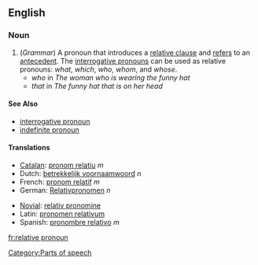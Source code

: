 ==English==
===Noun===
{{wikipedia}}
{{en-noun|sg=[[relative]] [[pronoun]]}}

#(''Grammar'') A pronoun that introduces a [[relative clause]] and [[refer]]s to an [[antecedent]].  The [[interrogative pronoun]]s can be used as relative pronouns: ''what'', ''which'', ''who'', ''whom'', and ''whose''. 
#* ''who'' in ''The woman who is wearing the funny hat''
#* ''that'' in ''The funny hat that is on her head''

====See Also====
*[[interrogative pronoun]]
*[[indefinite pronoun]]

====Translations====
{{top}}
*[[Catalan]]: [[pronom relatiu]] ''m''
*Dutch: [[betrekkelijk voornaamwoord]] ''n''
*French: [[pronom relatif]] ''m''
*German: [[Relativpronomen]] ''n''
{{mid}}
*[[Novial]]: [[relativ pronomine]]
*Latin: [[pronomen relativum]]
*Spanish: [[pronombre relativo]] ''m''
{{bottom}}

[[Category:Parts of speech]]

[[fr:relative pronoun]]